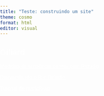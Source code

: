 ```yaml
---
title: "Teste: construindo um site"
theme: cosmo
format: html
editor: visual
---
```


## Giliard

<a href="Pagina%202.html" style = "color: white;">Medidas de tendência central com Rstudio</a>

<a href="pagina3.html" style = "color: white;">Desvendando o R e Rstudio</a>

<a href="Pagina4.html" style = "color: white;">Tutorial de markdown</a>



```{=html}
<style>
        body {
            background-image: url(https://s1.static.brasilescola.uol.com.br/be/vestibular/graficos-tabelas-sao-objetos-basicos-para-estudo-estatistica-5812154677e56.jpg);
            background-size: cover;
            background-position: center;
            background-repeat: no-repeat;
            background-attachment: fixed;
            margin: 0;
            padding: 0;
            font-family: Arial, sans-serif;
            color: white;
        }

        .content {
            position: relative;
            width: 60%;
            margin: 0 auto;
            padding: 20px;
            background-color: rgba(0, 0, 0, 0.5); /* Fundo semitransparente */
            border-radius: 10px;
        }
    </style>
```
